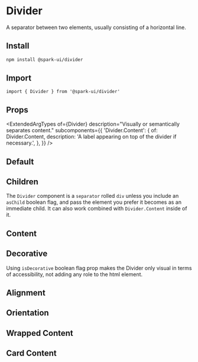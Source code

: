 


<Meta of={stories} />

# Divider

A separator between two elements, usually consisting of a horizontal line.

## Install

```sh
npm install @spark-ui/divider
```

## Import

```tsx
import { Divider } from '@spark-ui/divider'
```

## Props

<ExtendedArgTypes
  of={Divider}
  description="Visually or semantically separates content."
  subcomponents={{
    'Divider.Content': {
      of: Divider.Content,
      description: 'A label appearing on top of the divider if necessary.',
    },
  }}
/>

## Default

<Canvas of={stories.Default} />

## Children

The `Divider` component is a `separator` rolled `div` unless you include an `asChild` boolean flag, and pass the element you prefer it becomes as an immediate child.
It can also work combined with `Divider.Content` inside of it.

<Canvas of={stories.Children} />

## Content

<Canvas of={stories.Content} />

## Decorative

Using `isDecorative` boolean flag prop makes the Divider only visual in terms of accessibility, not adding any role to the html element.

<Canvas of={stories.Decorative} />

## Alignment

<Canvas of={stories.Alignment} />

## Orientation

<Canvas of={stories.Orientation} />

## Wrapped Content

<Canvas of={stories.WrappedContent} />

## Card Content

<Canvas of={stories.Card} />
